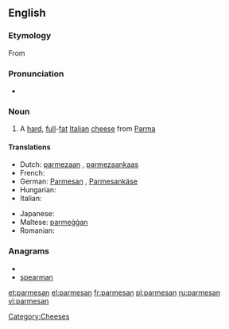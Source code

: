 {{also|Parmesan}}
==English==

===Etymology===
From {{etyl|it}} {{term|parmigiano||lang=it}}

===Pronunciation===
* {{IPA|/ˈparməzan/|/ˈparməʒan/}}

===Noun===
{{wikipedia}}
{{infl|en|noun}}

# A [[hard]], [[full]]-[[fat]] [[Italian]] [[cheese]] from [[Parma]]

====Translations====
{{trans-top|hard, full-fat Italian cheese from Parma}}
* Dutch: [[parmezaan]] {{m}}, [[parmezaankaas]] {{m}}
* French: {{t+|fr|parmesan|m}}
* German: [[Parmesan]] {{m}}, [[Parmesankäse]] {{m}}
* Hungarian: {{t-|hu|parmezán}}
* Italian: {{t-|it|parmigiano|m}}
{{trans-mid}}
* Japanese: {{t-|ja|パルメザン|tr=parumezan}}
* Maltese: [[parmeġġan]]
* Romanian: {{t+|ro|parmezan|n}}
{{trans-bottom}}

===Anagrams===
* {{alphagram|aaemnprs}}
* [[spearman#English|spearman]]

[[Category:Cheeses]]

[[et:parmesan]]
[[el:parmesan]]
[[fr:parmesan]]
[[pl:parmesan]]
[[ru:parmesan]]
[[vi:parmesan]]